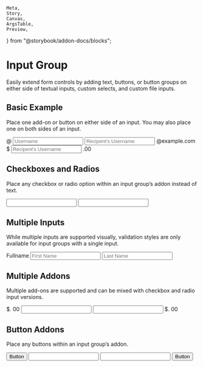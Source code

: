    Meta,
    Story,
    Canvas,
    ArgsTable,
    Preview,
} from "@storybook/addon-docs/blocks";


<Meta title="Forms/Input Group" />

# Input Group

<p className="sbdocs-desc">
    Easily extend form controls by adding text, buttons, or button groups on
    either side of textual inputs, custom selects, and custom file inputs.
</p>

## Basic Example

Place one add-on or button on either side of an input. You may also place one on both sides of an input.

<Preview withToolbar>
    <Story name="Basic Example">
        <InputGroup>
            <InputGroupAddon dir="prepend">
                <InputGroupText>@</InputGroupText>
            </InputGroupAddon>
            <Input
                type="text"
                id="username"
                name="username"
                placeholder="Username"
            />
        </InputGroup>
        <InputGroup>
            <Input
                type="text"
                id="recipent-username"
                name="recipent-username"
                placeholder="Recipent's Username"
            />
            <InputGroupAddon>
                <InputGroupText>@example.com</InputGroupText>
            </InputGroupAddon>
        </InputGroup>
        <InputGroup>
            <InputGroupAddon dir="prepend">
                <InputGroupText>$</InputGroupText>
            </InputGroupAddon>
            <Input
                type="text"
                id="recipent-username"
                name="recipent-username"
                placeholder="Recipent's Username"
            />
            <InputGroupAddon>
                <InputGroupText>.00</InputGroupText>
            </InputGroupAddon>
        </InputGroup>
    </Story>
</Preview>

## Checkboxes and Radios

Place any checkbox or radio option within an input group’s addon instead of text.

<Preview withToolbar>
    <Story name="Checkboxes and Radios">
        <InputGroup>
            <InputGroupAddon dir="prepend">
                <InputGroupText>
                    <Checkbox name="checkbox" id="checkbox" pl="15px" />
                </InputGroupText>
            </InputGroupAddon>
            <Input type="text" id="username" name="username" />
        </InputGroup>
        <InputGroup>
            <InputGroupAddon dir="prepend">
                <InputGroupText>
                    <Radio name="radio" id="radio" pl="15px" />
                </InputGroupText>
            </InputGroupAddon>
            <Input
                type="text"
                id="recipent-username"
                name="recipent-username"
            />
        </InputGroup>
    </Story>
</Preview>

## Multiple Inputs

While multiple inputs are supported visually, validation styles are only available for input groups with a single input.

<Preview withToolbar>
    <Story name="Multiple Inputs">
        <InputGroup>
            <InputGroupAddon dir="prepend">
                <InputGroupText>Fullname</InputGroupText>
            </InputGroupAddon>
            <Input
                type="text"
                id="f_name"
                name="f_name"
                placeholder="First Name"
            />
            <Input
                type="text"
                id="l_name"
                name="l_name"
                placeholder="Last Name"
            />
        </InputGroup>
    </Story>
</Preview>

## Multiple Addons

Multiple add-ons are supported and can be mixed with checkbox and radio input versions.

<Preview withToolbar>
    <Story name="Multiple Addons">
        <InputGroup>
            <InputGroupAddon dir="prepend">
                <InputGroupText>$.</InputGroupText>
                <InputGroupText>00</InputGroupText>
            </InputGroupAddon>
            <Input type="text" id="f_name" name="f_name" />
        </InputGroup>
        <InputGroup>
            <Input type="text" id="f_name" name="f_name" />
            <InputGroupAddon>
                <InputGroupText>$.</InputGroupText>
                <InputGroupText>00</InputGroupText>
            </InputGroupAddon>
        </InputGroup>
    </Story>
</Preview>

## Button Addons

Place any buttons within an input group’s addon.

<Preview withToolbar>
    <Story name="Button Addons">
        <InputGroup>
            <InputGroupAddon dir="prepend">
                <Button variant="outlined" color="light">
                    Button
                </Button>
            </InputGroupAddon>
            <Input type="text" id="f_name" name="f_name" />
        </InputGroup>
        <InputGroup>
            <Input type="text" id="f_name" name="f_name" />
            <InputGroupAddon>
                <Button variant="outlined" color="light">
                    Button
                </Button>
            </InputGroupAddon>
        </InputGroup>
    </Story>
</Preview>
